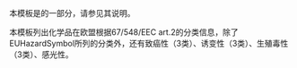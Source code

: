 {{Documentation subpage}}
本模板是{{tl|Chembox}}的一部分，请参见其说明。

本模板列出化学品在欧盟根据67/548/EEC art.2的分类信息，除了EUHazardSymbol所列的分类外，还有致癌性（3类）、诱变性（3类）、生殖毒性（3类）、感光性。
<includeonly>
[[Category:化学信息框模板|{{PAGENAME}}]]
</includeonly>